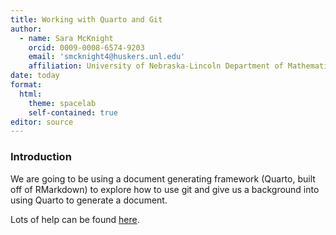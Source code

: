 ```yaml
---
title: Working with Quarto and Git
author:
  - name: Sara McKnight
    orcid: 0009-0008-6574-9203
    email: 'smcknight4@huskers.unl.edu'
    affiliation: University of Nebraska-Lincoln Department of Mathematics
date: today
format: 
  html:
    theme: spacelab
    self-contained: true
editor: source
---
```


### Introduction

We are going to be using a document generating framework (Quarto, built off of RMarkdown) to explore how to use git and give us a background into using Quarto to generate a document.

Lots of help can be found [here](https://quarto.org/docs/guide/).
